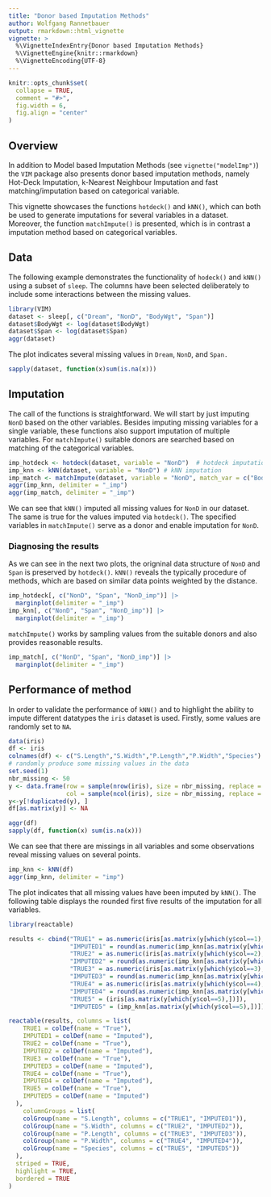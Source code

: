 ```yaml
---
title: "Donor based Imputation Methods"
author: Wolfgang Rannetbauer
output: rmarkdown::html_vignette
vignette: >
  %\VignetteIndexEntry{Donor based Imputation Methods}
  %\VignetteEngine{knitr::rmarkdown}
  %\VignetteEncoding{UTF-8}
---
```


```r
knitr::opts_chunk$set(
  collapse = TRUE,
  comment = "#>",
  fig.width = 6,
  fig.align = "center"
)
```

## Overview

In addition to Model based Imputation Methods (see `vignette("modelImp")`) the `VIM` package also presents donor based imputation methods, namely Hot-Deck Imputation, k-Nearest Neighbour Imputation and fast matching/imputation based on categorical variable.
  
This vignette showcases the functions `hotdeck()` and `kNN()`, which can both be used to generate imputations for several variables in a
dataset. Moreover, the function `matchImpute()` is presented, which is in contrast a imputation method based on categorical variables.

## Data

The following example demonstrates the functionality of `hodeck()` and `kNN()` using a subset of `sleep`. The columns have been selected deliberately to include some interactions between the missing values. 

```r
library(VIM)
dataset <- sleep[, c("Dream", "NonD", "BodyWgt", "Span")]
dataset$BodyWgt <- log(dataset$BodyWgt)
dataset$Span <- log(dataset$Span)
aggr(dataset)
```

The plot indicates several missing values in `Dream`, `NonD`, and `Span. `

```r
sapply(dataset, function(x)sum(is.na(x)))
```

## Imputation

The call of the functions is straightforward. We will start by just imputing `NonD` based on the other variables. Besides imputing missing variables for a single variable, these functions also support imputation of multiple variables.
For `matchImpute()` suitable donors are searched based on matching of the categorical variables. 


```r
imp_hotdeck <- hotdeck(dataset, variable = "NonD")  # hotdeck imputation
imp_knn <- kNN(dataset, variable = "NonD") # kNN imputation
imp_match <- matchImpute(dataset, variable = "NonD", match_var = c("BodyWgt","Span")) # match imputation
aggr(imp_knn, delimiter = "_imp")
aggr(imp_match, delimiter = "_imp")
```

We can see that `kNN()` imputed all missing values for `NonD` in our dataset. The same is true for the values imputed via `hotdeck()`.
The specified variables in `matchImpute()` serve as a donor and enable imputation for `NonD`.

### Diagnosing the results

As we can see in the next two plots, the origninal data structure of `NonD` and `Span` is preserved by `hotdeck()`. `kNN()` reveals the typically procedure of methods, which are based on similar data points weighted by the distance. 

```r
imp_hotdeck[, c("NonD", "Span", "NonD_imp")] |> 
  marginplot(delimiter = "_imp")
imp_knn[, c("NonD", "Span", "NonD_imp")] |> 
  marginplot(delimiter = "_imp")
```

`matchImpute()` works by sampling values from the suitable donors and also provides reasonable results.
```r
imp_match[, c("NonD", "Span", "NonD_imp")] |> 
  marginplot(delimiter = "_imp")
```


## Performance of method

In order to validate the performance of `kNN()` and to highlight the ability to impute different datatypes the `iris` dataset is used. Firstly, some values are randomly set to `NA`. 

```r
data(iris)
df <- iris
colnames(df) <- c("S.Length","S.Width","P.Length","P.Width","Species")
# randomly produce some missing values in the data
set.seed(1)
nbr_missing <- 50
y <- data.frame(row = sample(nrow(iris), size = nbr_missing, replace = TRUE),
                col = sample(ncol(iris), size = nbr_missing, replace = TRUE))
y<-y[!duplicated(y), ]
df[as.matrix(y)] <- NA

aggr(df)
sapply(df, function(x) sum(is.na(x)))
```

We can see that there are missings in all variables and some observations reveal missing values on several points. 

```r
imp_knn <- kNN(df)
aggr(imp_knn, delimiter = "imp")
```

The plot indicates that all missing values have been imputed by `kNN()`. The following table displays the rounded first five results of the imputation for all variables.  

```r
library(reactable)

results <- cbind("TRUE1" = as.numeric(iris[as.matrix(y[which(y$col==1),])]),
                 "IMPUTED1" = round(as.numeric(imp_knn[as.matrix(y[which(y$col==1),])]),2),
                 "TRUE2" = as.numeric(iris[as.matrix(y[which(y$col==2),])]),
                 "IMPUTED2" = round(as.numeric(imp_knn[as.matrix(y[which(y$col==2),])]),2),
                 "TRUE3" = as.numeric(iris[as.matrix(y[which(y$col==3),])]),
                 "IMPUTED3" = round(as.numeric(imp_knn[as.matrix(y[which(y$col==3),])]),2),
                 "TRUE4" = as.numeric(iris[as.matrix(y[which(y$col==4),])]),
                 "IMPUTED4" = round(as.numeric(imp_knn[as.matrix(y[which(y$col==4),])]),2),
                 "TRUE5" = (iris[as.matrix(y[which(y$col==5),])]),
                 "IMPUTED5" = (imp_knn[as.matrix(y[which(y$col==5),])]))[1:5,]

reactable(results, columns = list(
    TRUE1 = colDef(name = "True"),
    IMPUTED1 = colDef(name = "Imputed"),
    TRUE2 = colDef(name = "True"),
    IMPUTED2 = colDef(name = "Imputed"),
    TRUE3 = colDef(name = "True"),
    IMPUTED3 = colDef(name = "Imputed"),
    TRUE4 = colDef(name = "True"),
    IMPUTED4 = colDef(name = "Imputed"),
    TRUE5 = colDef(name = "True"),
    IMPUTED5 = colDef(name = "Imputed")
  ),
    columnGroups = list(
    colGroup(name = "S.Length", columns = c("TRUE1", "IMPUTED1")),
    colGroup(name = "S.Width", columns = c("TRUE2", "IMPUTED2")),
    colGroup(name = "P.Length", columns = c("TRUE3", "IMPUTED3")),
    colGroup(name = "P.Width", columns = c("TRUE4", "IMPUTED4")),
    colGroup(name = "Species", columns = c("TRUE5", "IMPUTED5"))
  ),
  striped = TRUE,
  highlight = TRUE,
  bordered = TRUE
)

```

  
